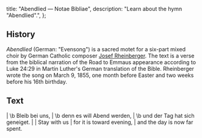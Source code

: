   title: "Abendlied — Notae Bibliae",
  description: "Learn about the hymn \"Abendlied\".",
};

<Initial text="Abendlied" />

## History

*Abendlied* (German: "Evensong") is a sacred motet for a six-part mixed choir by German Catholic composer [Josef Rheinberger](/liturgy/music/composers/josef-rheinberger). The text is a verse from the biblical narration of the Road to Emmaus appearance according to Luke 24:29 in Martin Luther's German translation of the Bible. Rheinberger wrote the song on March 9, 1855, one month before Easter and two weeks before his 16th birthday.

## Text

<Poetry>
|  \b Bleib bei uns,
|  \b denn es will Abend werden,
|  \b und der Tag hat sich geneiget.
|
|  Stay with us
|  for it is toward evening,
|  and the day is now far spent.
</Poetry>

